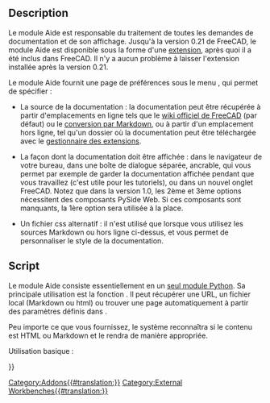 <languages/>

<span id="Description"></span>
==Description==

Le module Aide est responsable du traitement de toutes les demandes de documentation et de son affichage. Jusqu'à la version 0.21 de FreeCAD, le module Aide est disponible sous la forme d'une [[Std_AddonMgr/fr|extension]], après quoi il a été inclus dans FreeCAD. Il n'y a aucun problème à laisser l'extension installée après la version 0.21.

Le module Aide fournit une page de préférences sous le menu {{MenuCommand|Édition → Préférences → Général → Aide}}, qui permet de spécifier :

* La source de la documentation : la documentation peut être récupérée à partir d'emplacements en ligne tels que le [https://wiki.freecad.org wiki officiel de FreeCAD] (par défaut) ou le [https://github.com/FreeCAD/FreeCAD-documentation conversion par Markdown ], ou à partir d'un emplacement hors ligne, tel qu'un dossier où la documentation peut être téléchargée avec le [[Std_AddonMgr/fr|gestionnaire des extensions]].

* La façon dont la documentation doit être affichée : dans le navigateur de votre bureau, dans une boîte de dialogue séparée, ancrable, qui vous permet par exemple de garder la documentation affichée pendant que vous travaillez (c'est utile pour les tutoriels), ou dans un nouvel onglet FreeCAD. Notez que dans la version 1.0, les 2ème et 3ème options nécessitent des composants PySide Web. Si ces composants sont manquants, la 1ère option sera utilisée à la place.

* Un fichier css alternatif : il n'est utilisé que lorsque vous utilisez les sources Markdown ou hors ligne ci-dessus, et vous permet de personnaliser le style de la documentation.

<span id="Scripting"></span>
==Script==

Le module Aide consiste essentiellement en un [https://github.com/FreeCAD/FreeCAD/blob/main/src/Mod/Help/Help.py seul module Python]. Sa principale utilisation est la fonction {{Incode|show}}. Il peut récupérer une URL, un fichier local (Markdown ou html) ou trouver une page automatiquement à partir des paramètres définis dans {{MenuCommand|Préférences → Général → Aide}}.

Peu importe ce que vous fournissez, le système reconnaîtra si le contenu est HTML ou Markdown et le rendra de manière appropriée.

Utilisation basique :

<div class="mw-translate-fuzzy">
{{Code|code=
import Help
Help.show("Draft Line")
Help.show("Draft_Line")  # fonctionne avec des espaces ou des traits de soulignement
Help.show("https://wiki.freecadweb.org/Draft_Line")
Help.show("https://gitlab.com/freecad/FreeCAD-documentation/-/raw/main/wiki/Draft_Line.md")
Help.show("/home/myUser/.FreeCAD/Documentation/Draft_Line.md")
Help.show("http://myserver.com/myfolder/Draft_Line.html")
}}
</div>


{{Userdocnavi{{#translation:}}}}
[[Category:Addons{{#translation:}}]]
[[Category:External Workbenches{{#translation:}}]]